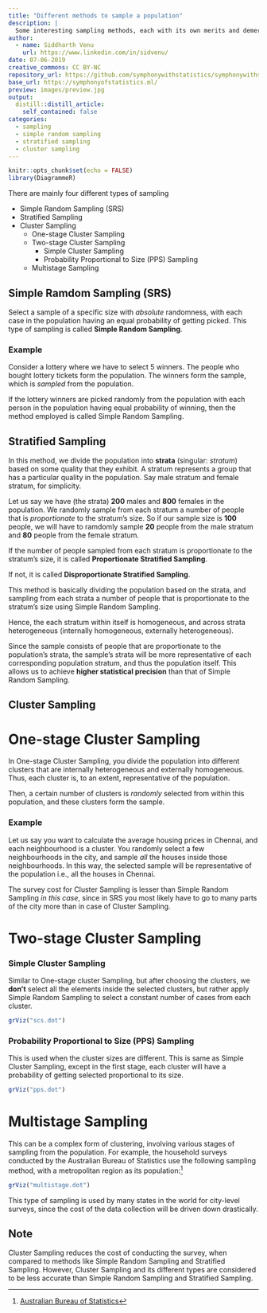 ```yaml
---
title: "Different methods to sample a population"
description: |
  Some interesting sampling methods, each with its own merits and demerits.
author:
  - name: Siddharth Venu
    url: https://www.linkedin.com/in/sidvenu/
date: 07-06-2019
creative_commons: CC BY-NC
repository_url: https://github.com/symphonywithstatistics/symphonywithstatistics.github.io
base_url: https://symphonyofstatistics.ml/
preview: images/preview.jpg
output:
  distill::distill_article:
    self_contained: false
categories:
  - sampling
  - simple random sampling
  - stratified sampling
  - cluster sampling
---
```


```r
knitr::opts_chunk$set(echo = FALSE)
library(DiagrammeR)
```

There are mainly four different types of sampling

* Simple Random Sampling (SRS)
* Stratified Sampling
* Cluster Sampling
  + One-stage Cluster Sampling
  + Two-stage Cluster Sampling
    * Simple Cluster Sampling
    * Probability Proportional to Size (PPS) Sampling
  + Multistage Sampling

## Simple Ramdom Sampling (SRS)

Select a sample of a specific size with *absolute* randomness, with each case in the population having an equal probability of getting picked. This type of sampling is called **Simple Random Sampling**.

### Example

Consider a lottery where we have to select 5 winners. The people who bought lottery tickets form the population. The winners form the sample, which is *sampled* from the population.

If the lottery winners are picked randomly from the population with each person in the population having equal probability of winning, then the method employed is called Simple Random Sampling.

## Stratified Sampling

In this method, we divide the population into **strata** (singular: *stratum*) based on some quality that they exhibit. A stratum represents a group that has a particular quality in the population. Say male stratum and female stratum, for simplicity.

Let us say we have (the strata) **200** males and **800** females in the population. We randomly sample from each stratum a number of people that is *proportionate* to the stratum's size. So if our sample size is **100** people, we will have to ramdomly sample **20** people from the male stratum and **80** people from the female stratum.

<aside>
If the number of people sampled from each stratum is proportionate to the stratum's size, it is called **Proportionate Stratified Sampling**.

If not, it is called **Disproportionate Stratified Sampling**.
</aside>

This method is basically dividing the population based on the strata, and sampling from each strata a number of people that is proportionate to the stratum's size using Simple Random Sampling.

Hence, the each stratum within itself is homogeneous, and across strata heterogeneous (internally homogeneous, externally heterogeneous).

Since the sample consists of people that are proportionate to the population's strata, the sample's strata will be more representative of each corresponding population stratum, and thus the population itself. This allows us to achieve **higher statistical precision** than that of Simple Random Sampling.

## Cluster Sampling

# One-stage Cluster Sampling

In One-stage Cluster Sampling, you divide the population into different clusters that are internally heterogeneous and externally homogeneous. Thus, each cluster is, to an extent, representative of the population.

Then, a certain number of clusters is *randomly* selected from within this population, and these clusters form the sample.

### Example

Let us say you want to calculate the average housing prices in Chennai, and each neighbourhood is a cluster. You randomly select a few neighbourhoods in the city, and sample *all* the houses inside those neighbourhoods. In this way, the selected sample will be representative of the population i.e., all the houses in Chennai.

The survey cost for Cluster Sampling is lesser than Simple Random Sampling *in this case*, since in SRS you most likely have to go to many parts of the city more than in case of Cluster Sampling.

# Two-stage Cluster Sampling

### Simple Cluster Sampling

Similar to One-stage cluster Sampling, but after choosing the clusters, we **don't** select all the elements inside the selected clusters, but rather apply Simple Random Sampling to select a constant number of cases from each cluster.

```r
grViz("scs.dot")
```

### Probability Proportional to Size (PPS) Sampling

This is used when the cluster sizes are different. This is same as Simple Cluster Sampling, except in the first stage, each cluster will have a probability of getting selected proportional to its size.

```r
grViz("pps.dot")
```

# Multistage Sampling

This can be a complex form of clustering, involving various stages of sampling from the population. For example, the household surveys conducted by the Australian Bureau of Statistics use the following sampling method, with a metropolitan region as its population:^[[Australian Bureau of Statistics](https://www.abs.gov.au/AUSSTATS/abs@.nsf/Latestproducts/25EBCE8C88824592CA25710E007321C3?opendocument)]

```r
grViz("multistage.dot")
```

This type of sampling is used by many states in the world for city-level surveys, since the cost of the data collection will be driven down drastically.

## Note

Cluster Sampling reduces the cost of conducting the survey, when compared to methods like Simple Random Sampling and Stratified Sampling. However, Cluster Sampling and its different types are considered to be less accurate than Simple Random Sampling and Stratified Sampling.
